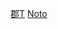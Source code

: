 {{Navbox
|name = 能登國的郡
|state = {{{state|autocollapse}}}
|titlestyle = background:#efefef;
|title = [[能登國]]的[[郡]]
|imageleft =
|image =
|bodystyle = background:#f9f9f9;
|groupstyle = background:#efefef;vertical-align:top;padding:0.125em 0.25em;
|liststyle = width:auto;
|oddstyle = background:#fcfcfc;
|evenstyle =
|list1 = [[羽咋郡]] &#124; [[鹿島郡]] &#124; [[鳳至郡]] &#124; [[珠洲郡]]
}}<noinclude>
[[Category:能登國|郡T]]
[[Category:日本令制國行政區劃模板|Noto]]
</noinclude>